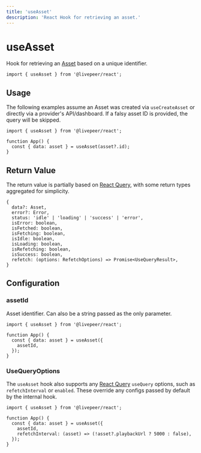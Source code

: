 ```yaml
---
title: 'useAsset'
description: 'React Hook for retrieving an asset.'
---
```


# useAsset

Hook for retrieving an [Asset](https://github.com/livepeer/livepeer.js/blob/main/packages/core/src/types/provider.ts)
based on a unique identifier.

```tsx
import { useAsset } from '@livepeer/react';
```

## Usage

The following examples assume an Asset was created via `useCreateAsset` or directly via a provider's API/dashboard. If a falsy
asset ID is provided, the query will be skipped.

```tsx
import { useAsset } from '@livepeer/react';

function App() {
  const { data: asset } = useAsset(asset?.id);
}
```

## Return Value

The return value is partially based on [React Query](https://tanstack.com/query/v4/docs/reference/useQuery), with some return types
aggregated for simplicity.

```tsx
{
  data?: Asset,
  error?: Error,
  status: 'idle' | 'loading' | 'success' | 'error',
  isError: boolean,
  isFetched: boolean,
  isFetching: boolean,
  isIdle: boolean,
  isLoading: boolean,
  isRefetching: boolean,
  isSuccess: boolean,
  refetch: (options: RefetchOptions) => Promise<UseQueryResult>,
}
```

## Configuration

### assetId

Asset identifier. Can also be a string passed as the only parameter.

```tsx {5}
import { useAsset } from '@livepeer/react';

function App() {
  const { data: asset } = useAsset({
    assetId,
  });
}
```

### UseQueryOptions

The `useAsset` hook also supports any [React Query](https://tanstack.com/query/v4/docs/reference/useQuery) `useQuery` options, such as
`refetchInterval` or `enabled`. These override any configs passed by default by the internal hook.

```tsx {6}
import { useAsset } from '@livepeer/react';

function App() {
  const { data: asset } = useAsset({
    assetId,
    refetchInterval: (asset) => (!asset?.playbackUrl ? 5000 : false),
  });
}
```
